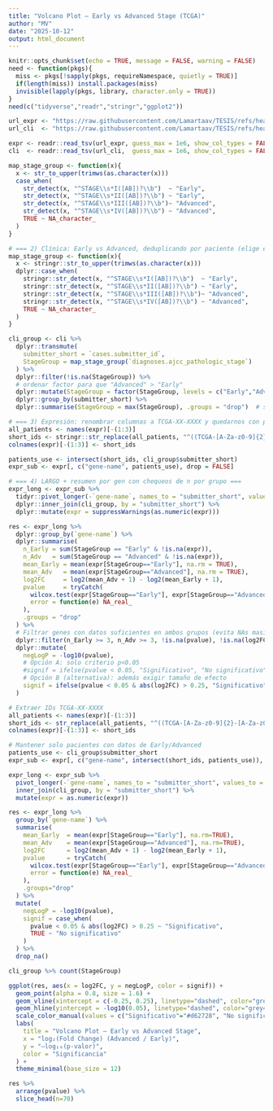 ```yaml
---
title: "Volcano Plot — Early vs Advanced Stage (TCGA)"
author: "MV"
date: "2025-10-12"
output: html_document
---
```



```r
knitr::opts_chunk$set(echo = TRUE, message = FALSE, warning = FALSE)
need <- function(pkgs){
  miss <- pkgs[!sapply(pkgs, requireNamespace, quietly = TRUE)]
  if(length(miss)) install.packages(miss)
  invisible(lapply(pkgs, library, character.only = TRUE))
}
need(c("tidyverse","readr","stringr","ggplot2"))

```

```r
url_expr <- "https://raw.githubusercontent.com/Lamartaav/TESIS/refs/heads/main/tejido_tumoral.tsv"
url_cli  <- "https://raw.githubusercontent.com/Lamartaav/TESIS/refs/heads/main/clinical_unido.tsv"

expr <- readr::read_tsv(url_expr, guess_max = 1e6, show_col_types = FALSE)
cli  <- readr::read_tsv(url_cli,  guess_max = 1e6, show_col_types = FALSE)

```

```r
map_stage_group <- function(x){
  x <- str_to_upper(trimws(as.character(x)))
  case_when(
    str_detect(x, "^STAGE\\s*I([AB])?\\b")  ~ "Early",
    str_detect(x, "^STAGE\\s*II([AB])?\\b") ~ "Early",
    str_detect(x, "^STAGE\\s*III([AB])?\\b")~ "Advanced",
    str_detect(x, "^STAGE\\s*IV([AB])?\\b") ~ "Advanced",
    TRUE ~ NA_character_
  )
}

# === 2) Clínica: Early vs Advanced, deduplicando por paciente (elige el más avanzado) ===
map_stage_group <- function(x){
  x <- stringr::str_to_upper(trimws(as.character(x)))
  dplyr::case_when(
    stringr::str_detect(x, "^STAGE\\s*I([AB])?\\b")  ~ "Early",
    stringr::str_detect(x, "^STAGE\\s*II([AB])?\\b") ~ "Early",
    stringr::str_detect(x, "^STAGE\\s*III([AB])?\\b")~ "Advanced",
    stringr::str_detect(x, "^STAGE\\s*IV([AB])?\\b") ~ "Advanced",
    TRUE ~ NA_character_
  )
}

cli_group <- cli %>%
  dplyr::transmute(
    submitter_short = `cases.submitter_id`,
    StageGroup = map_stage_group(`diagnoses.ajcc_pathologic_stage`)
  ) %>%
  dplyr::filter(!is.na(StageGroup)) %>%
  # ordenar factor para que "Advanced" > "Early"
  dplyr::mutate(StageGroup = factor(StageGroup, levels = c("Early","Advanced"), ordered = TRUE)) %>%
  dplyr::group_by(submitter_short) %>%
  dplyr::summarise(StageGroup = max(StageGroup), .groups = "drop")  # se queda con el más avanzado

# === 3) Expresión: renombrar columnas a TCGA-XX-XXXX y quedarnos con pacientes válidos ===
all_patients <- names(expr)[-(1:3)]
short_ids <- stringr::str_replace(all_patients, "^((TCGA-[A-Za-z0-9]{2}-[A-Za-z0-9]{4})).*$", "\\1")
colnames(expr)[-(1:3)] <- short_ids

patients_use <- intersect(short_ids, cli_group$submitter_short)
expr_sub <- expr[, c("gene-name", patients_use), drop = FALSE]

# === 4) LARGO + resumen por gen con chequeos de n por grupo ===
expr_long <- expr_sub %>%
  tidyr::pivot_longer(-`gene-name`, names_to = "submitter_short", values_to = "expr") %>%
  dplyr::inner_join(cli_group, by = "submitter_short") %>%
  dplyr::mutate(expr = suppressWarnings(as.numeric(expr)))

res <- expr_long %>%
  dplyr::group_by(`gene-name`) %>%
  dplyr::summarise(
    n_Early = sum(StageGroup == "Early" & !is.na(expr)),
    n_Adv   = sum(StageGroup == "Advanced" & !is.na(expr)),
    mean_Early = mean(expr[StageGroup=="Early"], na.rm = TRUE),
    mean_Adv   = mean(expr[StageGroup=="Advanced"], na.rm = TRUE),
    log2FC     = log2(mean_Adv + 1) - log2(mean_Early + 1),
    pvalue     = tryCatch(
      wilcox.test(expr[StageGroup=="Early"], expr[StageGroup=="Advanced"])$p.value,
      error = function(e) NA_real_
    ),
    .groups = "drop"
  ) %>%
  # Filtrar genes con datos suficientes en ambos grupos (evita NAs masivos)
  dplyr::filter(n_Early >= 3, n_Adv >= 3, !is.na(pvalue), !is.na(log2FC)) %>%
  dplyr::mutate(
    negLogP = -log10(pvalue),
    # Opción A: solo criterio p<0.05
    #signif = ifelse(pvalue < 0.05, "Significativo", "No significativo")
    # Opción B (alternativa): además exigir tamaño de efecto
    signif = ifelse(pvalue < 0.05 & abs(log2FC) > 0.25, "Significativo", "No significativo")
  )


```

```r
# Extraer IDs TCGA-XX-XXXX
all_patients <- names(expr)[-(1:3)]
short_ids <- str_replace(all_patients, "^((TCGA-[A-Za-z0-9]{2}-[A-Za-z0-9]{4})).*$", "\\1")
colnames(expr)[-(1:3)] <- short_ids

# Mantener solo pacientes con datos de Early/Advanced
patients_use <- cli_group$submitter_short
expr_sub <- expr[, c("gene-name", intersect(short_ids, patients_use)), drop=FALSE]

```

```r
expr_long <- expr_sub %>%
  pivot_longer(-`gene-name`, names_to = "submitter_short", values_to = "expr") %>%
  inner_join(cli_group, by = "submitter_short") %>%
  mutate(expr = as.numeric(expr))

res <- expr_long %>%
  group_by(`gene-name`) %>%
  summarise(
    mean_Early  = mean(expr[StageGroup=="Early"], na.rm=TRUE),
    mean_Adv    = mean(expr[StageGroup=="Advanced"], na.rm=TRUE),
    log2FC      = log2(mean_Adv + 1) - log2(mean_Early + 1),
    pvalue      = tryCatch(
      wilcox.test(expr[StageGroup=="Early"], expr[StageGroup=="Advanced"])$p.value,
      error = function(e) NA_real_
    ),
    .groups="drop"
  ) %>%
  mutate(
    negLogP = -log10(pvalue),
    signif = case_when(
      pvalue < 0.05 & abs(log2FC) > 0.25 ~ "Significativo",
      TRUE ~ "No significativo"
    )
  ) %>%
  drop_na()

cli_group %>% count(StageGroup)

```

```r

ggplot(res, aes(x = log2FC, y = negLogP, color = signif)) +
  geom_point(alpha = 0.8, size = 1.6) +
  geom_vline(xintercept = c(-0.25, 0.25), linetype="dashed", color="grey40") +  # si usás umbral 0.25
  geom_hline(yintercept = -log10(0.05), linetype="dashed", color="grey40") +
  scale_color_manual(values = c("Significativo"="#d62728", "No significativo"="grey60")) +
  labs(
    title = "Volcano Plot — Early vs Advanced Stage",
    x = "log₂(Fold Change) (Advanced / Early)",
    y = "–log₁₀(p-valor)",
    color = "Significancia"
  ) +
  theme_minimal(base_size = 12)

```

```r
res %>%
  arrange(pvalue) %>%
  slice_head(n=70)

```
